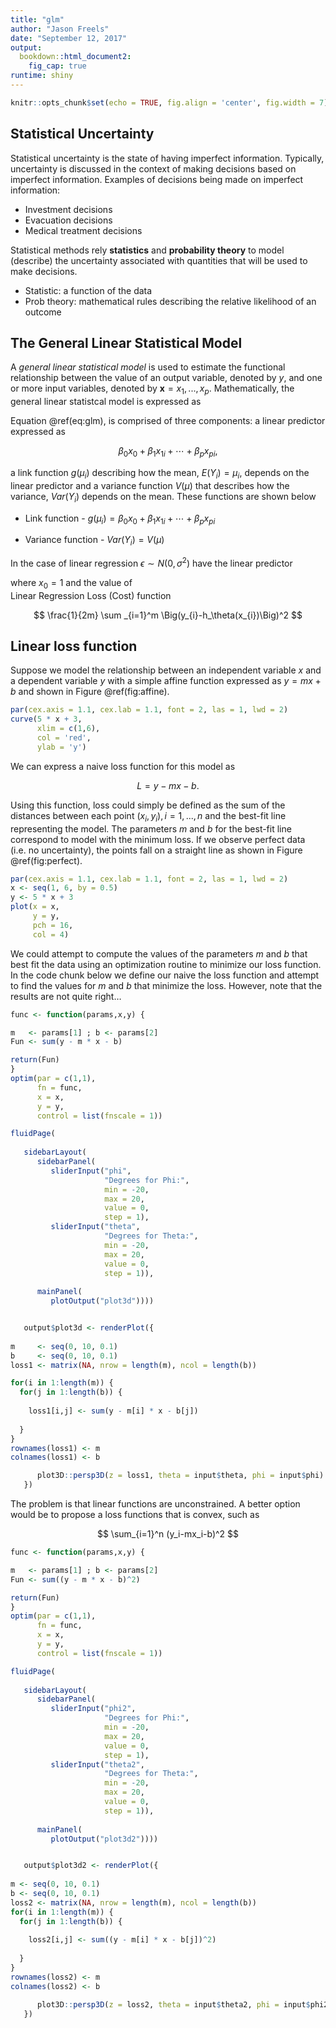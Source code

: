 ```yaml
---
title: "glm"
author: "Jason Freels"
date: "September 12, 2017"
output: 
  bookdown::html_document2:
    fig_cap: true
runtime: shiny
---
```


```r
knitr::opts_chunk$set(echo = TRUE, fig.align = 'center', fig.width = 7)
```

## Statistical Uncertainty

Statistical uncertainty is the state of having imperfect information. Typically, uncertainty is discussed in the context of making decisions based on imperfect information.  Examples of decisions being made on imperfect information:

- Investment decisions
- Evacuation decisions
- Medical treatment decisions

Statistical methods rely __statistics__ and __probability theory__ to model (describe) the uncertainty associated with quantities that will be used to make decisions.

- Statistic: a function of the data
- Prob theory: mathematical rules describing the relative likelihood of an outcome 

## The General Linear Statistical Model

A _general linear statistical model_ is used to estimate the functional relationship between the value of an output variable, denoted by $y$, and one or more input variables, denoted by $\boldsymbol{x}=x_1,...,x_p$. Mathematically, the general linear statistcal model is expressed as

\begin{equation}
\begin{split}
y_i &= \beta_0 x_0+ \beta_1 x_{1i} + \cdots +\beta_p x_{pi}+ \epsilon_i\\\\
&=\sum_{i=0}^{p} \beta_i x_i+ \epsilon_i.
\end{split}
(\#eq:glm)
\end{equation}

Equation \@ref(eq:glm), is comprised of three components: a linear predictor expressed as

$$
\beta_0 x_0+ \beta_1 x_{1i} + \cdots +\beta_p x_{pi},
$$ 

a link function $g(\mu_i)$ describing how the mean, $E(Y_i) = \mu_i$, depends on the linear predictor and a variance function $V(\mu)$ that describes how the variance, $Var(Y_i)$ depends on the mean.  These functions are shown below

- Link function - $g(\mu_i) = \beta_0 x_0+ \beta_1 x_{1i} + \cdots +\beta_p x_{pi}$

- Variance function - $Var(Y_i) = V(\mu)$

In the case of linear regression $\epsilon \sim N(0, \sigma^2)$ have the linear
predictor


where $x_0 = 1$
and the value of    
Linear Regression Loss (Cost) function



$$
\frac{1}{2m} \sum _{i=1}^m \Big(y_{i}-h_\theta(x_{i})\Big)^2
$$


## Linear loss function

Suppose we model the relationship between an independent variable $x$ and a dependent variable $y$ with a simple affine function expressed as $y=mx + b$ and shown in Figure \@ref(fig:affine). 

```r
par(cex.axis = 1.1, cex.lab = 1.1, font = 2, las = 1, lwd = 2)
curve(5 * x + 3, 
      xlim = c(1,6), 
      col = 'red',
      ylab = 'y')
```

We can express a naive loss function for this model as

$$
L = y-mx-b.
$$

Using this function, loss could simply be defined as the sum of the distances between each point $(x_i,y_i), i = 1,...,n$ and the best-fit line representing the model. The parameters $m$ and $b$ for the best-fit line correspond to model with the minimum loss. If we observe perfect data (i.e. no uncertainty), the points fall on a straight line as shown in Figure \@ref(fig:perfect).

```r
par(cex.axis = 1.1, cex.lab = 1.1, font = 2, las = 1, lwd = 2)
x <- seq(1, 6, by = 0.5)
y <- 5 * x + 3
plot(x = x,
     y = y,
     pch = 16,
     col = 4)
```

We could attempt to compute the values of the parameters $m$ and $b$ that best fit the data using an optimization routine to minimize our loss function.  In the code chunk below we define our naive the loss function and attempt to find the values for $m$ and $b$ that minimize the loss.  However, note that the results are not quite right...  

```r
func <- function(params,x,y) {

m   <- params[1] ; b <- params[2]
Fun <- sum(y - m * x - b)

return(Fun)    
}
optim(par = c(1,1),
      fn = func,
      x = x,
      y = y,
      control = list(fnscale = 1))
```

```r
fluidPage(
   
   sidebarLayout(
      sidebarPanel(
         sliderInput("phi",
                     "Degrees for Phi:",
                     min = -20,
                     max = 20,
                     value = 0,
                     step = 1),
         sliderInput("theta",
                     "Degrees for Theta:",
                     min = -20,
                     max = 20,
                     value = 0,
                     step = 1)),
      
      mainPanel(
         plotOutput("plot3d"))))


   output$plot3d <- renderPlot({
     
m     <- seq(0, 10, 0.1)
b     <- seq(0, 10, 0.1)
loss1 <- matrix(NA, nrow = length(m), ncol = length(b))

for(i in 1:length(m)) {
  for(j in 1:length(b)) {
    
    loss1[i,j] <- sum(y - m[i] * x - b[j])
    
  }
}
rownames(loss1) <- m
colnames(loss1) <- b

      plot3D::persp3D(z = loss1, theta = input$theta, phi = input$phi)
   })
```

The problem is that linear functions are unconstrained.  A better option would be to propose a loss functions that is convex, such as 

$$ 
\sum_{i=1}^n (y_i-mx_i-b)^2
$$

```r
func <- function(params,x,y) {

m   <- params[1] ; b <- params[2]
Fun <- sum((y - m * x - b)^2)

return(Fun)    
}
optim(par = c(1,1),
      fn = func,
      x = x,
      y = y,
      control = list(fnscale = 1))
```

```r
fluidPage(
   
   sidebarLayout(
      sidebarPanel(
         sliderInput("phi2",
                     "Degrees for Phi:",
                     min = -20,
                     max = 20,
                     value = 0,
                     step = 1),
         sliderInput("theta2",
                     "Degrees for Theta:",
                     min = -20,
                     max = 20,
                     value = 0,
                     step = 1)),
      
      mainPanel(
         plotOutput("plot3d2"))))


   output$plot3d2 <- renderPlot({
     
m <- seq(0, 10, 0.1)
b <- seq(0, 10, 0.1)
loss2 <- matrix(NA, nrow = length(m), ncol = length(b))
for(i in 1:length(m)) {
  for(j in 1:length(b)) {
    
    loss2[i,j] <- sum((y - m[i] * x - b[j])^2)
    
  }
}
rownames(loss2) <- m
colnames(loss2) <- b

      plot3D::persp3D(z = loss2, theta = input$theta2, phi = input$phi2)
   })
```